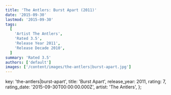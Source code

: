 ```yaml
---
title: 'The Antlers: Burst Apart (2011)'
date: '2015-09-30'
lastmod: '2015-09-30'
tags:
  [
    'Artist The Antlers',
    'Rated 3.5',
    'Release Year 2011',
    'Release Decade 2010',
  ]
summary: 'Rated 3.5'
authors: ['default']
images: ['/content/images/the-antlers|burst-apart.jpg']
---
```


  key: 'the-antlers|burst-apart',
  title: 'Burst Apart',
  release_year: 2011,
  rating: 7,
  rating_date: '2015-09-30T00:00:00.000Z',
  artist: 'The Antlers',
};

<MusicRating data={data} />
